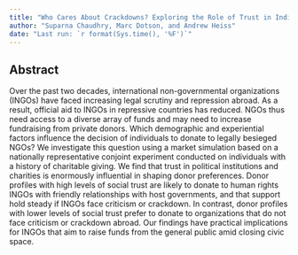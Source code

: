 ```yaml
---
title: "Who Cares About Crackdowns? Exploring the Role of Trust in Individual Philanthropy"
author: "Suparna Chaudhry, Marc Dotson, and Andrew Heiss"
date: "Last run: `r format(Sys.time(), '%F')`"
---
```


## Abstract

Over the past two decades, international non-governmental organizations (INGOs) have faced increasing legal scrutiny and repression abroad. As a result, official aid to INGOs in repressive countries has reduced. NGOs thus need access to a diverse array of funds and may need to increase fundraising from private donors. Which demographic and experiential factors influence the decision of individuals to donate to legally besieged NGOs? We investigate this question using a market simulation based on a nationally representative conjoint experiment conducted on individuals with a history of charitable giving. We find that trust in political institutions and charities is enormously influential in shaping donor preferences. Donor profiles with high levels of social trust are likely to donate to human rights INGOs with friendly relationships with host governments, and that support hold steady if INGOs face criticism or crackdown. In contrast, donor profiles with lower levels of social trust prefer to donate to organizations that do not face criticism or crackdown abroad. Our findings have practical implications for INGOs that aim to raise funds from the general public amid closing civic space.

